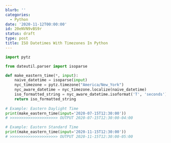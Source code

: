 ```yaml
---
blurb: ''
categories:
  - Python
date: '2020-11-12T00:00:00'
id: 20eNVN9vBS9r
status: draft
type: post
title: ISO Datetimes With Timezones In Python
---
```



```python
import pytz

from dateutil.parser import isoparse

def make_eastern_time(*, input):
    naive_datetime = isoparse(input)
    nyc_timezone = pytz.timezone("America/New_York")
    nyc_aware_datetime = nyc_timezone.localize(naive_datetime)
    iso_formatted_string = nyc_aware_datetime.isoformat('T', 'seconds')
    return iso_formatted_string
    
# Example: Eastern Daylight Time
print(make_eastern_time(input='2020-07-15T12:30:00'))
# >>>>>>>>>>>>>>>>>>>>> OUTPUT 2020-07-15T12:30:00-04:00

# Example: Eastern Standard Time
print(make_eastern_time(input='2020-11-15T12:30:00'))
# >>>>>>>>>>>>>>>>>>>>> OUTPUT 2020-11-15T12:30:00-05:00
```

